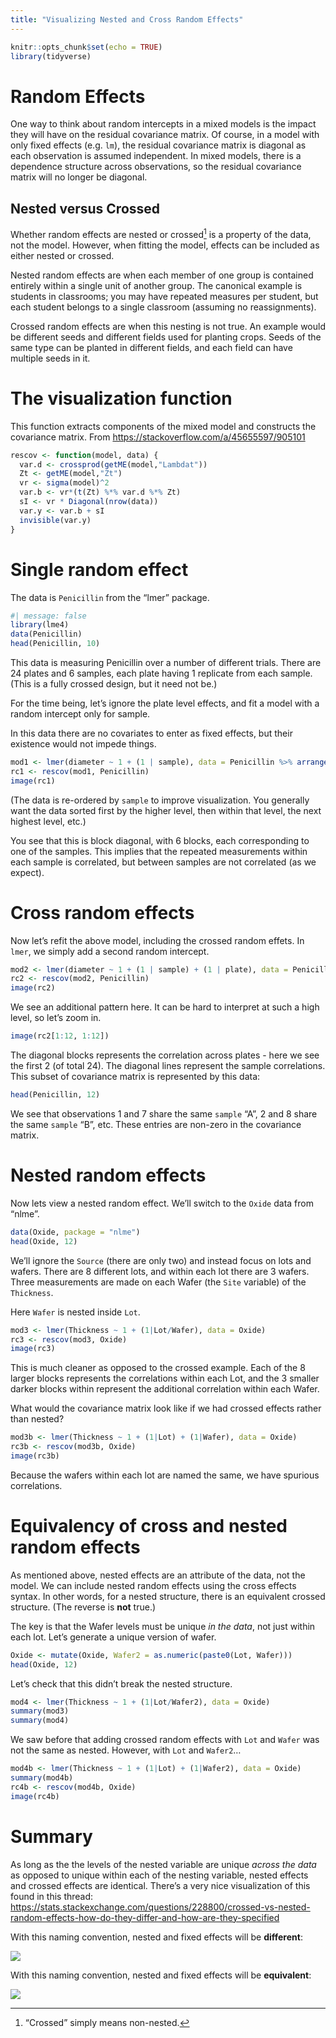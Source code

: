 ```yaml
---
title: "Visualizing Nested and Cross Random Effects"
---
```


```r
knitr::opts_chunk$set(echo = TRUE)
library(tidyverse)
```

# Random Effects

One way to think about random intercepts in a mixed models is the impact they
will have on the residual covariance matrix. Of course, in a model with only
fixed effects (e.g. `lm`), the residual covariance matrix is diagonal as each
observation is assumed independent. In mixed models, there is a dependence
structure across observations, so the residual covariance matrix will no longer
be diagonal.

## Nested versus Crossed

Whether random effects are nested or crossed^["Crossed" simply means
non-nested.] is a property of the data, not the model. However, when fitting the
model, effects can be included as either nested or crossed.

Nested random effects are when each member of one group is contained entirely
within a single unit of another group. The canonical example is students in
classrooms; you may have repeated measures per student, but each student belongs
to a single classroom (assuming no reassignments).

Crossed random effects are when this nesting is not true. An example would be
different seeds and different fields used for planting crops. Seeds of the same
type can be planted in different fields, and each field can have multiple seeds
in it.

# The visualization function

This function extracts components of the mixed model and constructs the
covariance matrix. From <https://stackoverflow.com/a/45655597/905101>

```r
rescov <- function(model, data) {
  var.d <- crossprod(getME(model,"Lambdat"))
  Zt <- getME(model,"Zt")
  vr <- sigma(model)^2
  var.b <- vr*(t(Zt) %*% var.d %*% Zt)
  sI <- vr * Diagonal(nrow(data))
  var.y <- var.b + sI
  invisible(var.y)
}
```

# Single random effect

The data is `Penicillin` from the "lmer" package.

```r
#| message: false
library(lme4)
data(Penicillin)
head(Penicillin, 10)
```

This data is measuring Penicillin over a number of different trials. There are
24 plates and 6 samples, each plate having 1 replicate from each sample. (This
is a fully crossed design, but it need not be.)

For the time being, let's ignore the plate level effects, and fit a model with a
random intercept only for sample.

In this data there are no covariates to enter as fixed effects, but their
existence would not impede things.

```r
mod1 <- lmer(diameter ~ 1 + (1 | sample), data = Penicillin %>% arrange(sample))
rc1 <- rescov(mod1, Penicillin)
image(rc1)
```

(The data is re-ordered by `sample` to improve visualization. You generally want
the data sorted first by the higher level, then within that level, the next
highest level, etc.)

You see that this is block diagonal, with 6 blocks, each corresponding to one of
the samples. This implies that the repeated measurements within each sample is
correlated, but between samples are not correlated (as we expect).

# Cross random effects

Now let's refit the above model, including the crossed random effets. In `lmer`,
we simply add a second random intercept.

```r
mod2 <- lmer(diameter ~ 1 + (1 | sample) + (1 | plate), data = Penicillin)
rc2 <- rescov(mod2, Penicillin)
image(rc2)
```

We see an additional pattern here. It can be hard to interpret at such a high
level, so let's zoom in.

```r
image(rc2[1:12, 1:12])
```

The diagonal blocks represents the correlation across plates - here we see the
first 2 (of total 24). The diagonal lines represent the sample correlations.
This subset of covariance matrix is represented by this data:

```r
head(Penicillin, 12)
```

We see that observations 1 and 7 share the same `sample` "A", 2 and 8 share the
same `sample` "B", etc. These entries are non-zero in the covariance matrix.

# Nested random effects

Now lets view a nested random effect. We'll switch to the `Oxide` data from
"nlme".

```r
data(Oxide, package = "nlme")
head(Oxide, 12)
```

We'll ignore the `Source` (there are only two) and instead focus on lots and
wafers. There are 8 different lots, and within each lot there are 3 wafers.
Three measurements are made on each Wafer (the `Site` variable) of the
`Thickness`.

Here `Wafer` is nested inside `Lot`.

```r
mod3 <- lmer(Thickness ~ 1 + (1|Lot/Wafer), data = Oxide)
rc3 <- rescov(mod3, Oxide)
image(rc3)
```

This is much cleaner as opposed to the crossed example. Each of the 8 larger
blocks represents the correlations within each Lot, and the 3 smaller darker
blocks within represent the additional correlation within each Wafer.

What would the covariance matrix look like if we had crossed effects rather than
nested?

```r
mod3b <- lmer(Thickness ~ 1 + (1|Lot) + (1|Wafer), data = Oxide)
rc3b <- rescov(mod3b, Oxide)
image(rc3b)
```

Because the wafers within each lot are named the same, we have spurious
correlations.

# Equivalency of cross and nested random effects

As mentioned above, nested effects are an attribute of the data, not the model.
We can include nested random effects using the cross effects syntax. In other
words, for a nested structure, there is an equivalent crossed structure. (The
reverse is **not** true.)

The key is that the Wafer levels must be unique *in the data*, not just within
each lot. Let's generate a unique version of wafer.

```r
Oxide <- mutate(Oxide, Wafer2 = as.numeric(paste0(Lot, Wafer)))
head(Oxide, 12)
```

Let's check that this didn't break the nested structure.

```r
mod4 <- lmer(Thickness ~ 1 + (1|Lot/Wafer2), data = Oxide)
summary(mod3)
summary(mod4)
```

We saw before that adding crossed random effects with `Lot` and `Wafer` was not
the same as nested. However, with `Lot` and `Wafer2`...

```r
mod4b <- lmer(Thickness ~ 1 + (1|Lot) + (1|Wafer2), data = Oxide)
summary(mod4b)
rc4b <- rescov(mod4b, Oxide)
image(rc4b)
```


# Summary

As long as the the levels of the nested variable are unique *across the data* as
opposed to unique within each of the nesting variable, nested effects and
crossed effects are identical. There's a very nice visualization of this found
in this thread:
<https://stats.stackexchange.com/questions/228800/crossed-vs-nested-random-effects-how-do-they-differ-and-how-are-they-specified>

With this naming convention, nested and fixed effects will be **different**:

![](images/sem_different.png)

With this naming convention, nested and fixed effects will be **equivalent**:

![](images/sem_equivalent.png)
